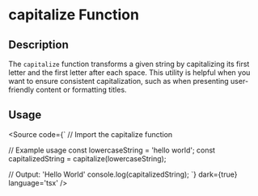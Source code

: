 

<Meta title='Utils/String/capitalize' />

# capitalize Function

## Description

The `capitalize` function transforms a given string by capitalizing its first letter and the first letter after each space. This utility is helpful when you want to ensure consistent capitalization, such as when presenting user-friendly content or formatting titles.

## Usage

<Source code={`
// Import the capitalize function

// Example usage
const lowercaseString = 'hello world';
const capitalizedString = capitalize(lowercaseString);

// Output: 'Hello World'
console.log(capitalizedString);
`}  dark={true} language='tsx' />
